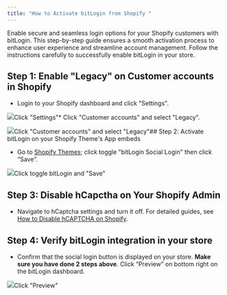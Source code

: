 ```yaml
---
title: "How to Activate bitLogin from Shopify "
---
```


Enable secure and seamless login options for your Shopify customers with bitLogin. This step-by-step guide ensures a smooth activation process to enhance user experience and streamline account management. Follow the instructions carefully to successfully enable bitLogin in your store.

## **Step 1:** Enable "Legacy" on Customer accounts in Shopify

* Login to your Shopify dashboard and click "Settings".  


![](https://cdn.prod.website-files.com/659655f5b20d395a5c69efcf/67442e6fd4f923eb613691ad_AD_4nXfkqrZrWIZzGHXRCcervX5hI9UKphtX6490pCZOdpYLy3LwYZu-noOMHOOtjI0yMnHBGDvg9ObHt0h01eOFWH2cMvnwr7pLhW4q0RzoUcScop6k8c2IiEj1W8Ql8mTJfLxO-UEUZA.png)Click "Settings"* Click "Customer accounts" and select "Legacy".  


![](https://cdn.prod.website-files.com/659655f5b20d395a5c69efcf/6788b7b9c934d109d4b0ea64_AD_4nXd2Y0T0pfMpANogDpvSmTZhuMDgANBfXPAq0r6R0ynDboiyh6JFoIh0mt5OaY0iGzz5Sv6OVoBlpi-Q-ynsXNsvH06neagAxP7qip_IR_BIlywRwISCgyUgiCaRU6-hdBmM2DrDZg.png)Click "Customer accounts" and select "Legacy"## Step 2: Activate bitLogin on your Shopify Theme's App embeds

* Go to [Shopify Themes](https://admin.shopify.com/store/rizka-test-store/themes/142800355582/editor?context=apps); click toggle "bitLogin Social Login" then click “Save”.  


![](https://cdn.prod.website-files.com/659655f5b20d395a5c69efcf/66ea3f04f8814c98ce8925ac_AD_4nXcyiOmn3pZW04k9dk354Nk87ie6ClO7mTfCR6eSb8e4qVYtUflz9wyIBwLFT5qXD9OIsZXpP8exWcuGe1xSBPp_5-5F4JPGgTlgLivy5fIM0EDSSEGh5Elup6fTu7DcZu85GvUs7UvdSxz3-wFCT4lFEXud.png)Click toggle bitLogin and "Save"

## Step 3: Disable hCapctha on Your Shopify Admin

* Navigate to hCaptcha settings and turn it off. For detailed guides, see [How to Disable hCAPTCHA on Shopify](https://www.bitbybit.studio/knowledge-base/how-to-turn-off-hcaptcha-on-shopify).

## Step 4: Verify bitLogin integration in your store

* Confirm that the social login button is displayed on your store. **Make sure you have done 2 steps above**. Click “Preview” on bottom right on the bitLogin dashboard.  


![](https://cdn.prod.website-files.com/659655f5b20d395a5c69efcf/66ea3f04f8814c98ce8925b3_AD_4nXfU7ibyWLz408dWee0YDBfHLrTq8Jk6czGDzjRUW7tZJ4B07yU20NCWcH2YhAoZJJOMSPhIt0aFqar-_AOqeEjEzKwdwvMSZFGzt5xollbnBUQDE03AjX3asGoB__FuIpa9ja85XGZx9059q_GGprlF19NI.png)Click "Preview"
